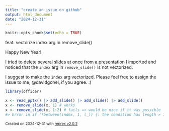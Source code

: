 ```yaml
---
title: "create an issue on github"
output: html_document
date: "2024-12-31"
---
```


```r
knitr::opts_chunk$set(echo = TRUE)
```

feat: vectorize index arg in remove_slide()

Happy New Year!
  
  I tried to delete several slides at once from a presentation I imported and noticed that the `index` arg in `remove_slide()` is not vectorized.

I suggest to make the `index` arg vectorized. Please feel free to assign the issue to me, @davidgohel, if you agree. :)

``` r
library(officer) 

x <- read_pptx() |> add_slide() |> add_slide() |> add_slide()
x <- remove_slide(x, 1) # works
x <- remove_slide(x, 1:2) # fails => would be nice if it was possible
#> Error in if (!between(index, 1, l_)) {: the condition has length > 1
```
<sup>Created on 2024-12-31 with [reprex v2.0.2](https://reprex.tidyverse.org)</sup>
